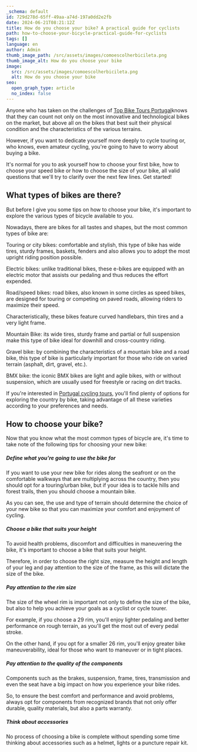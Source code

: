 ```yaml
---
_schema: default
id: 729d278d-65ff-49aa-a74d-197a0dd2e2fb
date: 2024-06-21T08:21:12Z
title: How do you choose your bike? A practical guide for cyclists
path: how-to-choose-your-bicycle-practical-guide-for-cyclists
tags: []
language: en
author: Admin
thumb_image_path: /src/assets/images/comoescolherbicileta.png
thumb_image_alt: How do you choose your bike
image:
  src: /src/assets/images/comoescolherbicileta.png
  alt: How do you choose your bike
seo:
  open_graph_type: article
  no_index: false
---
```

Anyone who has taken on the challenges of
[Top Bike Tours Portugal](https://topbiketoursportugal.com/)knows that they can
count not only on the most innovative and technological bikes on the market, but
above all on the bikes that best suit their physical condition and the
characteristics of the various terrains.

However, if you want to dedicate yourself more deeply to cycle touring or, who
knows, even amateur cycling, you're going to have to worry about buying a bike.

It's normal for you to ask yourself how to choose your first bike, how to choose
your speed bike or how to choose the size of your bike, all valid questions that
we'll try to clarify over the next few lines. Get started!

## What types of bikes are there?

But before I give you some tips on how to choose your bike, it's important to
explore the various types of bicycle available to you.

Nowadays, there are bikes for all tastes and shapes, but the most common types
of bike are:

Touring or city bikes: comfortable and stylish, this type of bike has wide
tires, sturdy frames, baskets, fenders and also allows you to adopt the most
upright riding position possible.

Electric bikes: unlike traditional bikes, these e-bikes are equipped with an
electric motor that assists our pedaling and thus reduces the effort expended.

Road/speed bikes: road bikes, also known in some circles as speed bikes, are
designed for touring or competing on paved roads, allowing riders to maximize
their speed.

Characteristically, these bikes feature curved handlebars, thin tires and a very
light frame.

Mountain Bike: its wide tires, sturdy frame and partial or full suspension make
this type of bike ideal for downhill and cross-country riding.

Gravel bike: by combining the characteristics of a mountain bike and a road
bike, this type of bike is particularly important for those who ride on varied
terrain (asphalt, dirt, gravel, etc.).

BMX bike: the iconic BMX bikes are light and agile bikes, with or without
suspension, which are usually used for freestyle or racing on dirt tracks.

If you're interested in
[Portugal cycling tours](https://www.topbiketoursportugal.com/), you'll find
plenty of options for exploring the country by bike, taking advantage of all
these varieties according to your preferences and needs.

## How to choose your bike?

Now that you know what the most common types of bicycle are, it's time to take
note of the following tips for choosing your new bike:

##### Define what you're going to use the bike for

If you want to use your new bike for rides along the seafront or on the
comfortable walkways that are multiplying across the country, then you should
opt for a touring/urban bike, but if your idea is to tackle hills and forest
trails, then you should choose a mountain bike.

As you can see, the use and type of terrain should determine the choice of your
new bike so that you can maximize your comfort and enjoyment of cycling.

##### Choose a bike that suits your height

To avoid health problems, discomfort and difficulties in maneuvering the bike,
it's important to choose a bike that suits your height.

Therefore, in order to choose the right size, measure the height and length of
your leg and pay attention to the size of the frame, as this will dictate the
size of the bike.

##### Pay attention to the rim size

The size of the wheel rim is important not only to define the size of the bike,
but also to help you achieve your goals as a cyclist or cycle tourer.

For example, if you choose a 29 rim, you'll enjoy lighter pedaling and better
performance on rough terrain, as you'll get the most out of every pedal stroke.

On the other hand, if you opt for a smaller 26 rim, you'll enjoy greater bike
maneuverability, ideal for those who want to maneuver or in tight places.

##### Pay attention to the quality of the components

Components such as the brakes, suspension, frame, tires, transmission and even
the seat have a big impact on how you experience your bike rides.

So, to ensure the best comfort and performance and avoid problems, always opt
for components from recognized brands that not only offer durable, quality
materials, but also a parts warranty.

##### Think about accessories

No process of choosing a bike is complete without spending some time thinking
about accessories such as a helmet, lights or a puncture repair kit.